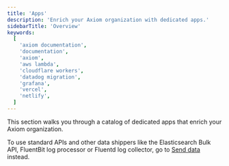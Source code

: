 ```yaml
---
title: 'Apps'
description: 'Enrich your Axiom organization with dedicated apps.'
sidebarTitle: 'Overview'
keywords:
  [
    'axiom documentation',
    'documentation',
    'axiom',
    'aws lambda',
    'cloudflare workers',
    'datadog migration',
    'grafana',
    'vercel',
    'netlify',
  ]
---
```


This section walks you through a catalog of dedicated apps that enrich your Axiom organization.

To use standard APIs and other data shippers like the Elasticsearch Bulk API, FluentBit log processor or Fluentd log collector, go to [Send data](/send-data/ingest) instead.

<CardGroup>
  <Card
    title="AWS Lambda"
    href="/apps/lambda"
  >
  </Card>
  <Card
    title="AWS PrivateLink"
    href="/apps/aws-privatelink"
  >
  </Card>
  <Card
    title="Cloudflare Workers"
    href="/apps/cloudflare-workers"
  >
  </Card>
  <Card
    title="Cloudflare Logpush"
    href="/apps/cloudflare-logpush"
  >
  </Card>
    <Card
    title="Grafana"
    href="/apps/grafana"
  >
  </Card>
  <Card
    title="Hex"
    href="/apps/hex"
  >
  </Card>
  <Card
    title="Netlify"
    href="/apps/netlify"
  >
  </Card>
    <Card
    title="Tailscale"
    href="/apps/tailscale"
  >
  </Card>
    <Card
    title="Terraform"
    href="/apps/terraform"
  >
  </Card>
  <Card
    title="Vercel"
    href="/apps/vercel"
  >
  </Card>
</CardGroup>